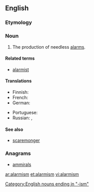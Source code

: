 ==English==

===Etymology===
{{suffix|alarm|ism}}

===Noun===
{{wikipedia}}
{{en-noun|-}}

# The production of needless [[alarm]]s.

====Related terms====
* [[alarmist]]

====Translations====
{{trans-top|production of needless alarms}}
* Finnish: {{t-|fi|alarmismi}}
* French: {{t+|fr|alarmisme|m}}
* German: {{t-|de|Alarmismus|m}}
{{trans-mid}}
* Portuguese: {{t-|pt|alarmismo|m}}
* Russian: {{t+|ru|алармизм|m|tr=alarmízm|sc=Cyrl}}, {{t-|ru|паникёрство|n|tr=panikjórstvo|sc=Cyrl}}
{{trans-bottom}}

====See also====
* [[scaremonger]]

===Anagrams===
* [[ammirals#English|ammirals]]

[[Category:English nouns ending in "-ism"]]

[[ar:alarmism]]
[[et:alarmism]]
[[vi:alarmism]]